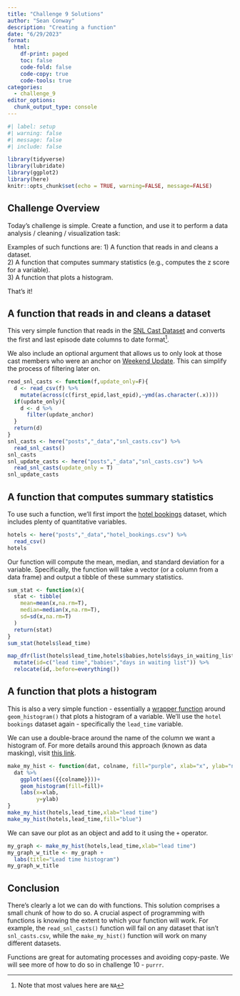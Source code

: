 ```yaml
---
title: "Challenge 9 Solutions"
author: "Sean Conway"
description: "Creating a function"
date: "6/29/2023"
format:
  html:
    df-print: paged
    toc: false
    code-fold: false
    code-copy: true
    code-tools: true
categories:
  - challenge_9
editor_options: 
  chunk_output_type: console
---
```


```r
#| label: setup
#| warning: false
#| message: false
#| include: false

library(tidyverse)
library(lubridate)
library(ggplot2)
library(here)
knitr::opts_chunk$set(echo = TRUE, warning=FALSE, message=FALSE)
```

## Challenge Overview

Today's challenge is simple. Create a function, and use it to perform a data analysis / cleaning / visualization task:

Examples of such functions are:
1) A function that reads in and cleans a dataset.  
2) A function that computes summary statistics (e.g., computes the z score for a variable).  
3) A function that plots a histogram.  

That's it!

## A function that reads in and cleans a dataset  

This very simple function that reads in the [SNL Cast Dataset](https://github.com/hhllcks/snldb) and converts the first and last episode date columns to date format^[Note that most values here are `NA`].  

We also include an optional argument that allows us to only look at those cast members who were an anchor on [Weekend Update](https://en.wikipedia.org/wiki/Weekend_Update). This can simplify the process of filtering later on.  

```r
read_snl_casts <- function(f,update_only=F){
  d <- read_csv(f) %>%
    mutate(across(c(first_epid,last_epid),~ymd(as.character(.x))))
  if(update_only){
    d <- d %>%
      filter(update_anchor)
  }
  return(d)
}
snl_casts <- here("posts","_data","snl_casts.csv") %>%
  read_snl_casts()
snl_casts
snl_update_casts <- here("posts","_data","snl_casts.csv") %>%
  read_snl_casts(update_only = T)
snl_update_casts
```

## A function that computes summary statistics  

To use such a function, we'll first import the [hotel bookings](https://www.kaggle.com/datasets/jessemostipak/hotel-booking-demand) dataset, which includes plenty of quantitative variables.  

```r
hotels <- here("posts","_data","hotel_bookings.csv") %>%
  read_csv()
hotels
```

Our function will compute the mean, median, and standard deviation for a variable. Specifically, the function will take a vector (or a column from a data frame) and output a tibble of these summary statistics.  

```r
sum_stat <- function(x){
  stat <- tibble(
    mean=mean(x,na.rm=T),
    median=median(x,na.rm=T),
    sd=sd(x,na.rm=T)
  )
  return(stat)
}
sum_stat(hotels$lead_time)
```


```r
map_dfr(list(hotels$lead_time,hotels$babies,hotels$days_in_waiting_list),sum_stat) %>%
  mutate(id=c("lead time","babies","days in waiting list")) %>%
  relocate(id,.before=everything())
```

## A function that plots a histogram  

This is also a very simple function - essentially a [wrapper function](https://en.wikipedia.org/wiki/Wrapper_function) around `geom_histogram()` that plots a histogram of a variable. We'll use the `hotel bookings` dataset again - specifically the `lead_time` variable.  
 
We can use a double-brace around the name of the column we want a histogram of. For more details around this approach (known as data masking), visit [this link](https://dplyr.tidyverse.org/articles/programming.html#indirection).  

```r
make_my_hist <- function(dat, colname, fill="purple", xlab="x", ylab="n"){
  dat %>%
    ggplot(aes({{colname}}))+
    geom_histogram(fill=fill)+
    labs(x=xlab,
         y=ylab)
}
make_my_hist(hotels,lead_time,xlab="lead time")
make_my_hist(hotels,lead_time,fill="blue")
```

We can save our plot as an object and add to it using the `+` operator.  

```r
my_graph <- make_my_hist(hotels,lead_time,xlab="lead time")
my_graph_w_title <- my_graph +
  labs(title="Lead time histogram")
my_graph_w_title
```

## Conclusion  

There's clearly a lot we can do with functions. This solution comprises a small chunk of how to do so. A crucial aspect of programming with functions is knowing the extent to which your function will work. For example, the `read_snl_casts()` function will fail on any dataset that isn't `snl_casts.csv`, while the `make_my_hist()` function will work on many different datasets.  

Functions are great for automating processes and avoiding copy-paste. We will see more of how to do so in challenge 10 - `purrr`.  

